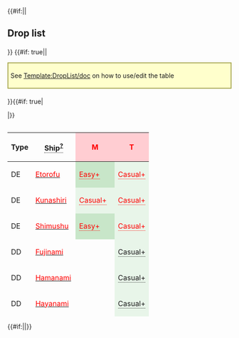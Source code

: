 {{#if:{{{compact|}}}||<h2>Drop list</h2>{{Section}}}}
{{#if: true||<div style="border: 2px solid #aa5; background: #ffc; padding: 5px; margin: 15px auto 20px;">See [[Template:DropList/doc]] on how to use/edit the table</div>
}}{{#if: true|<div class="toggle" data-target="droplist-non-rare-ship" data-default="hide" style="display: none;"><span class="toggle-show" style="cursor: pointer; color: #006cb0;">☑ All drops (enabled)</span><span class="toggle-hide" style="cursor: pointer; color: #006cb0;">☒ All drops (disabled, only rare drops)</span></div>
|}}<div style="max-height: 429px; overflow: auto;">
{| class="article-table sortable " align="center" width="100%" style="text-align:center; line-height:15px;"
!Type
!<span style="border-bottom:1px dotted;">Ship<sup>[[Template:DropList/doc|?]]</sup></span>
!style="background-color:#FFCDD2;color:red;"|'''M'''
!style="background-color:#FFCDD2;color:red;"|'''T'''
|-
|DE
|[[Etorofu|<span style="color:red;">Etorofu</span>]]
|style="background-color:#C8E6C9;color:red"|<span title="Easy: &#10;&#160;&#160;S: 0.2% (7/3182)&#10;Medium: &#10;&#160;&#160;S: 1.2% (30/2558)&#10;Hard: &#10;&#160;&#160;S: 2% (1162/58814)" style="cursor:help;border-bottom:1px dotted">Easy+</span>
|style="background-color:#E8F5E9;color:red"|<span title="Casual: &#10;&#160;&#160;S: 2.2% (108/4857)&#10;Easy: &#10;&#160;&#160;S: 2.1% (152/7194)&#10;Medium: &#10;&#160;&#160;S: 2% (97/4801)&#10;Hard: &#10;&#160;&#160;S: 1.9% (747/39006)" style="cursor:help;border-bottom:1px dotted">Casual+</span>
|-
|DE
|[[Kunashiri|<span style="color:red;">Kunashiri</span>]]
|style="background-color:#E8F5E9;color:red"|<span title="Casual: &#10;&#160;&#160;S: 0.3% (7/2611)&#10;Easy: &#10;&#160;&#160;S: 0.8% (27/3182)&#10;Medium: &#10;&#160;&#160;S: 1.8% (45/2558)&#10;Hard: &#10;&#160;&#160;S: 2.5% (1472/58814)" style="cursor:help;border-bottom:1px dotted">Casual+</span>
|style="background-color:#E8F5E9;color:red"|<span title="Casual: &#10;&#160;&#160;S: 2% (99/4857)&#10;Easy: &#10;&#160;&#160;S: 2% (143/7194)&#10;Medium: &#10;&#160;&#160;S: 1.9% (93/4801)&#10;Hard: &#10;&#160;&#160;S: 1.8% (702/39006)" style="cursor:help;border-bottom:1px dotted">Casual+</span>
|-
|DE
|[[Shimushu|<span style="color:red;">Shimushu</span>]]
|style="background-color:#C8E6C9;color:red"|<span title="Easy: &#10;&#160;&#160;S: 0.4% (12/3182)&#10;Medium: &#10;&#160;&#160;S: 1.3% (34/2558)&#10;Hard: &#10;&#160;&#160;S: 2.1% (1263/58814)" style="cursor:help;border-bottom:1px dotted">Easy+</span>
|style="background-color:#E8F5E9;color:red"|<span title="Casual: &#10;&#160;&#160;S: 2% (95/4857)&#10;Easy: &#10;&#160;&#160;S: 2.3% (164/7194)&#10;Medium: &#10;&#160;&#160;S: 2.1% (102/4801)&#10;Hard: &#10;&#160;&#160;S: 1.8% (714/39006)" style="cursor:help;border-bottom:1px dotted">Casual+</span>
|-
|DD
|[[Fujinami|<span style="color:red;">Fujinami</span>]]
|
|style="background-color:#E8F5E9;color:"|<span title="Casual: &#10;&#160;&#160;S: 3.8% (186/4857) &#10;&#160;&#160;A: 2.8% (35/1269)&#10;Easy: &#10;&#160;&#160;S: 3.7% (263/7194) &#10;&#160;&#160;A: 2.3% (44/1895)&#10;Medium: &#10;&#160;&#160;S: 3.6% (173/4801) &#10;&#160;&#160;A: 1.7% (68/3984)&#10;Hard: &#10;&#160;&#160;S: 3.8% (1485/39006) &#10;&#160;&#160;A: 1.9% (1059/54864)" style="cursor:help;border-bottom:1px dotted">Casual+</span>
|-
|DD
|[[Hamanami|<span style="color:red;">Hamanami</span>]]
|
|style="background-color:#E8F5E9;color:"|<span title="Casual: &#10;&#160;&#160;S: 2.5% (122/4857) &#10;&#160;&#160;A: 1.7% (22/1269)&#10;Easy: &#10;&#160;&#160;S: 2.9% (207/7194) &#10;&#160;&#160;A: 1.7% (32/1895)&#10;Medium: &#10;&#160;&#160;S: 2.5% (119/4801) &#10;&#160;&#160;A: 1.7% (67/3984)&#10;Hard: &#10;&#160;&#160;S: 2.6% (1029/39006) &#10;&#160;&#160;A: 1.7% (917/54864)" style="cursor:help;border-bottom:1px dotted">Casual+</span>
|-
|DD
|[[Hayanami|<span style="color:red;">Hayanami</span>]]
|
|style="background-color:#E8F5E9;color:"|<span title="Casual: &#10;&#160;&#160;S: 2.7% (129/4857) &#10;&#160;&#160;A: 1.9% (24/1269)&#10;Easy: &#10;&#160;&#160;S: 3.1% (226/7194) &#10;&#160;&#160;A: 1.3% (24/1895)&#10;Medium: &#10;&#160;&#160;S: 3.1% (149/4801) &#10;&#160;&#160;A: 1.6% (63/3984)&#10;Hard: &#10;&#160;&#160;S: 2.7% (1059/39006) &#10;&#160;&#160;A: 1.6% (878/54864)" style="cursor:help;border-bottom:1px dotted">Casual+</span>
|-
|DD
|[[Tashkent|<span style="color:red;">Tashkent</span>]]
|
|style="background-color:#E8F5E9;color:"|<span title="Casual: &#10;&#160;&#160;S: 1.8% (87/4857)&#10;Easy: &#10;&#160;&#160;S: 2.9% (212/7194)&#10;Medium: &#10;&#160;&#160;S: 3.2% (155/4801)&#10;Hard: &#10;&#160;&#160;S: 3.4% (1343/39006) &#10;&#160;&#160;A: 1.3% (694/54864)" style="cursor:help;border-bottom:1px dotted">Casual+</span>
|-
|DD
|[[Uranami|<span style="color:red;">Uranami</span>]]
|style="background-color:#E8F5E9;color:red"|<span title="Casual: &#10;&#160;&#160;S: 1.1% (29/2611)&#10;Easy: &#10;&#160;&#160;S: 1.4% (44/3182)&#10;Medium: &#10;&#160;&#160;S: 1.8% (45/2558)&#10;Hard: &#10;&#160;&#160;S: 1.4% (826/58814)" style="cursor:help;border-bottom:1px dotted">Casual+</span>
|
|-
|CL
|[[Ooyodo|<span style="color:red;">Ooyodo</span>]]
|style="background-color:#E8F5E9;color:red"|<span title="Casual: &#10;&#160;&#160;S: 1% (25/2611)&#10;Easy: &#10;&#160;&#160;S: 1.3% (42/3182)&#10;Medium: &#10;&#160;&#160;S: 1.1% (28/2558)&#10;Hard: &#10;&#160;&#160;S: 1.1% (653/58814)" style="cursor:help;border-bottom:1px dotted">Casual+</span>
|style="background-color:#E8F5E9;color:red"|<span title="Casual: &#10;&#160;&#160;S: 1.4% (68/4857)&#10;Easy: &#10;&#160;&#160;S: 1.6% (114/7194)&#10;Medium: &#10;&#160;&#160;S: 1.6% (79/4801)&#10;Hard: &#10;&#160;&#160;S: 1.6% (605/39006)" style="cursor:help;border-bottom:1px dotted">Casual+</span>
|-
|CVL
|[[Shinyou|<span style="color:red;">Shinyou</span>]]
|style="background-color:#FFCDD2;color:red"|<span title="Hard: &#10;&#160;&#160;S: 0.4% (223/58814)" style="cursor:help;border-bottom:1px dotted">Hard+</span>
|style="background-color:#E8F5E9;color:"|<span title="Casual: &#10;&#160;&#160;S: 2.8% (138/4857)&#10;Easy: &#10;&#160;&#160;S: 3.3% (237/7194)&#10;Medium: &#10;&#160;&#160;S: 4% (192/4801) &#10;&#160;&#160;A: 1.2% (48/3984)&#10;Hard: &#10;&#160;&#160;S: 3.6% (1399/39006) &#10;&#160;&#160;A: 1.4% (775/54864)" style="cursor:help;border-bottom:1px dotted">Casual+</span>
|-
|FBB
|[[Gangut|<span style="color:red;">Gangut</span>]]
|
|style="background-color:#E8F5E9;color:"|<span title="Casual: &#10;&#160;&#160;S: 1.8% (87/4857)&#10;Easy: &#10;&#160;&#160;S: 3.2% (228/7194)&#10;Medium: &#10;&#160;&#160;S: 3.3% (157/4801)&#10;Hard: &#10;&#160;&#160;S: 3.5% (1374/39006) &#10;&#160;&#160;A: 1.5% (833/54864)" style="cursor:help;border-bottom:1px dotted">Casual+</span>
|-
|AO
|[[Kamoi|<span style="color:red;">Kamoi</span>]]
|style="background-color:#FFE0B2;color:red"|<span title="Medium: &#10;&#160;&#160;S: 0.6% (16/2558)&#10;Hard: &#10;&#160;&#160;S: 1.1% (661/58814)" style="cursor:help;border-bottom:1px dotted">Medium+</span>
|style="background-color:#E8F5E9;color:"|<span title="Casual: &#10;&#160;&#160;S: 2.9% (141/4857)&#10;Easy: &#10;&#160;&#160;S: 2.6% (185/7194)&#10;Medium: &#10;&#160;&#160;S: 3.7% (178/4801) &#10;&#160;&#160;A: 1.7% (68/3984)&#10;Hard: &#10;&#160;&#160;S: 3.1% (1227/39006) &#10;&#160;&#160;A: 1.3% (724/54864)" style="cursor:help;border-bottom:1px dotted">Casual+</span>
|- class="toggle-target-droplist-non-rare-ship" style="display:none;"
|DD
|[[Shimakaze|<span style="color:green;">Shimakaze</span>]]
|
|style="background-color:#E8F5E9;color:red"|<span title="Casual: &#10;&#160;&#160;S: 2.2% (108/4857)&#10;Easy: &#10;&#160;&#160;S: 2% (144/7194)&#10;Medium: &#10;&#160;&#160;S: 1.9% (91/4801)&#10;Hard: &#10;&#160;&#160;S: 2.1% (807/39006)" style="cursor:help;border-bottom:1px dotted">Casual+</span>
|- class="toggle-target-droplist-non-rare-ship" style="display:none;"
|CL
|[[Kinu|<span style="color:green;">Kinu</span>]]
|
|style="background-color:#E8F5E9;color:"|<span title="Casual: &#10;&#160;&#160;S: 1.8% (89/4857)&#10;Easy: &#10;&#160;&#160;S: 2% (147/7194) &#10;&#160;&#160;A: 2% (38/1895)&#10;Medium: &#10;&#160;&#160;S: 1.6% (78/4801) &#10;&#160;&#160;A: 2.3% (92/3984)&#10;Hard: &#10;&#160;&#160;S: 2% (779/39006) &#10;&#160;&#160;A: 2% (1112/54864)" style="cursor:help;border-bottom:1px dotted">Casual+</span>
|- class="toggle-target-droplist-non-rare-ship" style="display:none;"
|CL
|[[Kitakami|<span style="color:green;">Kitakami</span>]]
|style="background-color:#E8F5E9;color:"|<span title="Casual: &#10;&#160;&#160;S: 1.6% (42/2611)&#10;Easy: &#10;&#160;&#160;S: 1.5% (47/3182)&#10;Medium: &#10;&#160;&#160;S: 1.3% (33/2558)&#10;Hard: &#10;&#160;&#160;S: 1.4% (795/58814) &#10;&#160;&#160;A: 0.9% (39/4333)" style="cursor:help;border-bottom:1px dotted">Casual+</span>
|
|- class="toggle-target-droplist-non-rare-ship" style="display:none;"
|CL
|[[Nagara|<span style="color:green;">Nagara</span>]]
|style="background-color:#E8F5E9;color:"|<span title="Casual: &#10;&#160;&#160;S: 1.1% (30/2611)&#10;Easy: &#10;&#160;&#160;S: 1% (32/3182)&#10;Medium: &#10;&#160;&#160;S: 1.3% (34/2558) &#10;&#160;&#160;A: 0.2% (1/428)&#10;Hard: &#10;&#160;&#160;S: 1.4% (848/58814) &#10;&#160;&#160;A: 1.1% (48/4333)" style="cursor:help;border-bottom:1px dotted">Casual+</span>
|style="background-color:#E8F5E9;color:"|<span title="Casual: &#10;&#160;&#160;S: 2.2% (108/4857) &#10;&#160;&#160;A: 1.6% (20/1269)&#10;Easy: &#10;&#160;&#160;S: 2.1% (148/7194) &#10;&#160;&#160;A: 2% (38/1895)&#10;Medium: &#10;&#160;&#160;S: 1.7% (84/4801) &#10;&#160;&#160;A: 2.2% (89/3984)&#10;Hard: &#10;&#160;&#160;S: 2% (777/39006) &#10;&#160;&#160;A: 1.9% (1050/54864)" style="cursor:help;border-bottom:1px dotted">Casual+</span>
|- class="toggle-target-droplist-non-rare-ship" style="display:none;"
|CL
|[[Ooi|<span style="color:green;">Ooi</span>]]
|style="background-color:#E8F5E9;color:"|<span title="Casual: &#10;&#160;&#160;S: 1.4% (37/2611)&#10;Easy: &#10;&#160;&#160;S: 1.2% (38/3182)&#10;Medium: &#10;&#160;&#160;S: 1.6% (41/2558)&#10;Hard: &#10;&#160;&#160;S: 1.4% (821/58814) &#10;&#160;&#160;A: 0.6% (28/4333)" style="cursor:help;border-bottom:1px dotted">Casual+</span>
|
|- class="toggle-target-droplist-non-rare-ship" style="display:none;"
|CL
|[[Sendai|<span style="color:green;">Sendai</span>]]
|style="background-color:#E8F5E9;color:"|<span title="Casual: &#10;&#160;&#160;S: 1.2% (31/2611)&#10;Easy: &#10;&#160;&#160;S: 1.7% (53/3182)&#10;Medium: &#10;&#160;&#160;S: 1.5% (39/2558) &#10;&#160;&#160;A: 0.2% (1/428)&#10;Hard: &#10;&#160;&#160;S: 1.5% (885/58814) &#10;&#160;&#160;A: 1.2% (51/4333)" style="cursor:help;border-bottom:1px dotted">Casual+</span>
|style="background-color:#E8F5E9;color:"|<span title="Casual: &#10;&#160;&#160;S: 1.7% (81/4857) &#10;&#160;&#160;A: 2% (25/1269)&#10;Easy: &#10;&#160;&#160;S: 2.2% (157/7194) &#10;&#160;&#160;A: 2.4% (45/1895)&#10;Medium: &#10;&#160;&#160;S: 1.5% (74/4801) &#10;&#160;&#160;A: 1.7% (69/3984)&#10;Hard: &#10;&#160;&#160;S: 2.3% (891/39006) &#10;&#160;&#160;A: 2.1% (1132/54864)" style="cursor:help;border-bottom:1px dotted">Casual+</span>
|- class="toggle-target-droplist-non-rare-ship" style="display:none;"
|CL
|[[Yuubari|<span style="color:green;">Yuubari</span>]]
|
|style="background-color:#E8F5E9;color:"|<span title="Casual: &#10;&#160;&#160;S: 2% (95/4857)&#10;Easy: &#10;&#160;&#160;S: 1.5% (110/7194) &#10;&#160;&#160;A: 2.4% (45/1895)&#10;Medium: &#10;&#160;&#160;S: 2% (98/4801) &#10;&#160;&#160;A: 1.7% (68/3984)&#10;Hard: &#10;&#160;&#160;S: 2.1% (830/39006) &#10;&#160;&#160;A: 2% (1104/54864)" style="cursor:help;border-bottom:1px dotted">Casual+</span>
|- class="toggle-target-droplist-non-rare-ship" style="display:none;"
|CA
|[[Atago|<span style="color:green;">Atago</span>]]
|style="background-color:#E8F5E9;color:red"|<span title="Casual: &#10;&#160;&#160;S: 1.2% (32/2611)&#10;Easy: &#10;&#160;&#160;S: 1.7% (55/3182)&#10;Medium: &#10;&#160;&#160;S: 1.3% (33/2558)&#10;Hard: &#10;&#160;&#160;S: 1.4% (840/58814)" style="cursor:help;border-bottom:1px dotted">Casual+</span>
|style="background-color:#E8F5E9;color:"|<span title="Casual: &#10;&#160;&#160;S: 1.9% (94/4857) &#10;&#160;&#160;A: 2.5% (32/1269)&#10;Easy: &#10;&#160;&#160;S: 1.8% (133/7194) &#10;&#160;&#160;A: 2.2% (41/1895)&#10;Medium: &#10;&#160;&#160;S: 2.4% (115/4801) &#10;&#160;&#160;A: 2.1% (85/3984)&#10;Hard: &#10;&#160;&#160;S: 1.9% (760/39006) &#10;&#160;&#160;A: 2.1% (1159/54864)" style="cursor:help;border-bottom:1px dotted">Casual+</span>
|- class="toggle-target-droplist-non-rare-ship" style="display:none;"
|CA
|[[Chikuma|<span style="color:green;">Chikuma</span>]]
|style="background-color:#E8F5E9;color:red"|<span title="Casual: &#10;&#160;&#160;S: 1.5% (40/2611)&#10;Easy: &#10;&#160;&#160;S: 1.3% (42/3182)&#10;Medium: &#10;&#160;&#160;S: 1.5% (39/2558)&#10;Hard: &#10;&#160;&#160;S: 1.5% (864/58814)" style="cursor:help;border-bottom:1px dotted">Casual+</span>
|style="background-color:#E8F5E9;color:"|<span title="Casual: &#10;&#160;&#160;S: 2% (98/4857) &#10;&#160;&#160;A: 1.5% (19/1269)&#10;Easy: &#10;&#160;&#160;S: 1.8% (132/7194) &#10;&#160;&#160;A: 3.1% (58/1895)&#10;Medium: &#10;&#160;&#160;S: 2.1% (101/4801) &#10;&#160;&#160;A: 2% (79/3984)&#10;Hard: &#10;&#160;&#160;S: 2% (783/39006) &#10;&#160;&#160;A: 1.9% (1024/54864)" style="cursor:help;border-bottom:1px dotted">Casual+</span>
|- class="toggle-target-droplist-non-rare-ship" style="display:none;"
|CA
|[[Kinugasa|<span style="color:green;">Kinugasa</span>]]
|
|style="background-color:#E8F5E9;color:"|<span title="Casual: &#10;&#160;&#160;S: 2% (96/4857) &#10;&#160;&#160;A: 1.7% (22/1269)&#10;Easy: &#10;&#160;&#160;S: 1.9% (138/7194) &#10;&#160;&#160;A: 2.2% (41/1895)&#10;Medium: &#10;&#160;&#160;S: 1.9% (90/4801) &#10;&#160;&#160;A: 1.8% (73/3984)&#10;Hard: &#10;&#160;&#160;S: 1.9% (737/39006) &#10;&#160;&#160;A: 2.1% (1163/54864)" style="cursor:help;border-bottom:1px dotted">Casual+</span>
|- class="toggle-target-droplist-non-rare-ship" style="display:none;"
|CA
|[[Kumano|<span style="color:green;">Kumano</span>]]
|
|style="background-color:#E8F5E9;color:"|<span title="Casual: &#10;&#160;&#160;S: 2.2% (108/4857) &#10;&#160;&#160;A: 1.5% (19/1269)&#10;Easy: &#10;&#160;&#160;S: 2.1% (154/7194) &#10;&#160;&#160;A: 1.6% (31/1895)&#10;Medium: &#10;&#160;&#160;S: 2.1% (101/4801) &#10;&#160;&#160;A: 2.1% (82/3984)&#10;Hard: &#10;&#160;&#160;S: 1.9% (742/39006) &#10;&#160;&#160;A: 1.9% (1064/54864)" style="cursor:help;border-bottom:1px dotted">Casual+</span>
|- class="toggle-target-droplist-non-rare-ship" style="display:none;"
|CA
|[[Myoukou|<span style="color:green;">Myoukou</span>]]
|
|style="background-color:#E8F5E9;color:"|<span title="Casual: &#10;&#160;&#160;S: 1.8% (89/4857) &#10;&#160;&#160;A: 2% (26/1269)&#10;Easy: &#10;&#160;&#160;S: 1.9% (138/7194) &#10;&#160;&#160;A: 2.2% (41/1895)&#10;Medium: &#10;&#160;&#160;S: 1.9% (91/4801) &#10;&#160;&#160;A: 1.8% (71/3984)&#10;Hard: &#10;&#160;&#160;S: 1.9% (735/39006) &#10;&#160;&#160;A: 2% (1090/54864)" style="cursor:help;border-bottom:1px dotted">Casual+</span>
|- class="toggle-target-droplist-non-rare-ship" style="display:none;"
|CA
|[[Suzuya|<span style="color:green;">Suzuya</span>]]
|
|style="background-color:#E8F5E9;color:"|<span title="Casual: &#10;&#160;&#160;S: 2.1% (103/4857) &#10;&#160;&#160;A: 2.1% (27/1269)&#10;Easy: &#10;&#160;&#160;S: 1.8% (130/7194) &#10;&#160;&#160;A: 1.4% (27/1895)&#10;Medium: &#10;&#160;&#160;S: 1.9% (89/4801) &#10;&#160;&#160;A: 2% (78/3984)&#10;Hard: &#10;&#160;&#160;S: 2% (771/39006) &#10;&#160;&#160;A: 2% (1110/54864)" style="cursor:help;border-bottom:1px dotted">Casual+</span>
|- class="toggle-target-droplist-non-rare-ship" style="display:none;"
|CA
|[[Takao|<span style="color:green;">Takao</span>]]
|style="background-color:#E8F5E9;color:red"|<span title="Casual: &#10;&#160;&#160;S: 1.8% (46/2611)&#10;Easy: &#10;&#160;&#160;S: 1.5% (49/3182)&#10;Medium: &#10;&#160;&#160;S: 1.4% (35/2558)&#10;Hard: &#10;&#160;&#160;S: 1.4% (812/58814)" style="cursor:help;border-bottom:1px dotted">Casual+</span>
|
|- class="toggle-target-droplist-non-rare-ship" style="display:none;"
|CA
|[[Tone|<span style="color:green;">Tone</span>]]
|style="background-color:#E8F5E9;color:red"|<span title="Casual: &#10;&#160;&#160;S: 1.5% (39/2611)&#10;Easy: &#10;&#160;&#160;S: 1.3% (41/3182)&#10;Medium: &#10;&#160;&#160;S: 1.2% (30/2558)&#10;Hard: &#10;&#160;&#160;S: 1.5% (861/58814)" style="cursor:help;border-bottom:1px dotted">Casual+</span>
|style="background-color:#E8F5E9;color:"|<span title="Casual: &#10;&#160;&#160;S: 2.5% (119/4857) &#10;&#160;&#160;A: 1.7% (21/1269)&#10;Easy: &#10;&#160;&#160;S: 2.2% (157/7194) &#10;&#160;&#160;A: 2% (38/1895)&#10;Medium: &#10;&#160;&#160;S: 2.3% (110/4801) &#10;&#160;&#160;A: 2.1% (83/3984)&#10;Hard: &#10;&#160;&#160;S: 2% (783/39006) &#10;&#160;&#160;A: 1.9% (1050/54864)" style="cursor:help;border-bottom:1px dotted">Casual+</span>
|- class="toggle-target-droplist-non-rare-ship" style="display:none;"
|CVL
|[[Ryuujou|<span style="color:green;">Ryuujou</span>]]
|style="background-color:#E8F5E9;color:red"|<span title="Casual: &#10;&#160;&#160;S: 1.4% (36/2611)&#10;Easy: &#10;&#160;&#160;S: 1.7% (53/3182)&#10;Medium: &#10;&#160;&#160;S: 1.6% (42/2558)&#10;Hard: &#10;&#160;&#160;S: 1.4% (847/58814)" style="cursor:help;border-bottom:1px dotted">Casual+</span>
|
|- class="toggle-target-droplist-non-rare-ship" style="display:none;"
|FBB
|[[Haruna|<span style="color:green;">Haruna</span>]]
|
|style="background-color:#E8F5E9;color:red"|<span title="Casual: &#10;&#160;&#160;S: 1.7% (84/4857)&#10;Easy: &#10;&#160;&#160;S: 2% (145/7194)&#10;Medium: &#10;&#160;&#160;S: 2.2% (108/4801)&#10;Hard: &#10;&#160;&#160;S: 2.1% (813/39006)" style="cursor:help;border-bottom:1px dotted">Casual+</span>
|- class="toggle-target-droplist-non-rare-ship" style="display:none;"
|FBB
|[[Hiei|<span style="color:green;">Hiei</span>]]
|
|style="background-color:#E8F5E9;color:red"|<span title="Casual: &#10;&#160;&#160;S: 1.7% (83/4857)&#10;Easy: &#10;&#160;&#160;S: 1.9% (139/7194)&#10;Medium: &#10;&#160;&#160;S: 2.4% (114/4801)&#10;Hard: &#10;&#160;&#160;S: 1.8% (720/39006)" style="cursor:help;border-bottom:1px dotted">Casual+</span>
|- class="toggle-target-droplist-non-rare-ship" style="display:none;"
|FBB
|[[Kirishima|<span style="color:green;">Kirishima</span>]]
|
|style="background-color:#E8F5E9;color:red"|<span title="Casual: &#10;&#160;&#160;S: 2.1% (104/4857)&#10;Easy: &#10;&#160;&#160;S: 2.1% (148/7194)&#10;Medium: &#10;&#160;&#160;S: 2.1% (99/4801)&#10;Hard: &#10;&#160;&#160;S: 2% (796/39006)" style="cursor:help;border-bottom:1px dotted">Casual+</span>
|- class="toggle-target-droplist-non-rare-ship" style="display:none;"
|FBB
|[[Kongou|<span style="color:green;">Kongou</span>]]
|
|style="background-color:#E8F5E9;color:red"|<span title="Casual: &#10;&#160;&#160;S: 1.8% (85/4857)&#10;Easy: &#10;&#160;&#160;S: 1.9% (138/7194)&#10;Medium: &#10;&#160;&#160;S: 2.2% (105/4801)&#10;Hard: &#10;&#160;&#160;S: 1.9% (756/39006)" style="cursor:help;border-bottom:1px dotted">Casual+</span>
|- class="toggle-target-droplist-non-rare-ship" style="display:none;"
|BB
|[[Fusou|<span style="color:green;">Fusou</span>]]
|
|style="background-color:#E8F5E9;color:"|<span title="Casual: &#10;&#160;&#160;S: 2.1% (103/4857) &#10;&#160;&#160;A: 2.1% (27/1269)&#10;Easy: &#10;&#160;&#160;S: 2.1% (148/7194) &#10;&#160;&#160;A: 2.4% (45/1895)&#10;Medium: &#10;&#160;&#160;S: 2% (98/4801) &#10;&#160;&#160;A: 1.8% (72/3984)&#10;Hard: &#10;&#160;&#160;S: 2% (779/39006) &#10;&#160;&#160;A: 2.1% (1140/54864)" style="cursor:help;border-bottom:1px dotted">Casual+</span>
|- class="toggle-target-droplist-non-rare-ship" style="display:none;"
|BB
|[[Yamashiro|<span style="color:green;">Yamashiro</span>]]
|
|style="background-color:#E8F5E9;color:"|<span title="Casual: &#10;&#160;&#160;S: 2.8% (136/4857) &#10;&#160;&#160;A: 2.4% (30/1269)&#10;Easy: &#10;&#160;&#160;S: 3% (216/7194) &#10;&#160;&#160;A: 2.4% (45/1895)&#10;Medium: &#10;&#160;&#160;S: 2.3% (112/4801) &#10;&#160;&#160;A: 2.1% (82/3984)&#10;Hard: &#10;&#160;&#160;S: 4.2% (1624/39006) &#10;&#160;&#160;A: 2.4% (1315/54864)" style="cursor:help;border-bottom:1px dotted">Casual+</span>
|}
{| style="width:100%;" align="center" cellspacing="0" class="article-table mw-collapsible mw-collapsed"
!Notes
|-
|<pre>ship ignored: Akatsuki
ship ignored: Akebono
ship ignored: Arashio
ship ignored: Asashio
ship ignored: Ayanami
ship ignored: Fubuki
ship ignored: Fumizuki
ship ignored: Hatsuharu
ship ignored: Hatsuyuki
ship ignored: Hibiki
ship ignored: Ikazuchi
ship ignored: Inazuma
ship ignored: Isonami
ship ignored: Kagerou
ship ignored: Kasumi
ship ignored: Kikuzuki
ship ignored: Kisaragi
ship ignored: Kuroshio
ship ignored: Michishio
ship ignored: Miyuki
ship ignored: Mochizuki
ship ignored: Murakumo
ship ignored: Mutsuki
ship ignored: Nagatsuki
ship ignored: Nenohi
ship ignored: Oboro
ship ignored: Ooshio
ship ignored: Satsuki
ship ignored: Sazanami
ship ignored: Shikinami
ship ignored: Shiranui
ship ignored: Shiratsuyu
ship ignored: Shirayuki
ship ignored: Suzukaze
ship ignored: Ushio
ship ignored: Isuzu
ship ignored: Jintsuu
ship ignored: Kiso
ship ignored: Kuma
node ignored: Q for Nagara
ship ignored: Naka
ship ignored: Natori
ship ignored: Tama
ship ignored: Tatsuta
ship ignored: Tenryuu
ship ignored: Yura
ship ignored: Aoba
ship ignored: Ashigara
ship ignored: Choukai
ship ignored: Furutaka
ship ignored: Haguro
ship ignored: Kako
ship ignored: Maya
ship ignored: Nachi
ship ignored: Houshou
ship ignored: Chitose
ship ignored: Chiyoda
</pre>
|}</div>
{{#if:{{{compact|}}}||{{SectionEnd}}}}
